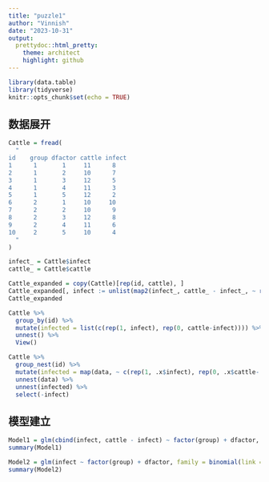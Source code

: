 ```yaml
---
title: "puzzle1"
author: "Vinnish"
date: "2023-10-31"
output: 
  prettydoc::html_pretty:
    theme: architect
    highlight: github
---
```


```r
library(data.table)
library(tidyverse)
knitr::opts_chunk$set(echo = TRUE)
```

## 数据展开

```r
Cattle = fread(
  "
id    group dfactor cattle infect
1      1       1     11      8
2      1       2     10      7
3      1       3     12      5
4      1       4     11      3
5      1       5     12      2
6      2       1     10     10
7      2       2     10      9
8      2       3     12      8
9      2       4     11      6
10     2       5     10      4
  "
)

infect_ = Cattle$infect
cattle_ = Cattle$cattle

Cattle_expanded = copy(Cattle)[rep(id, cattle), ]
Cattle_expanded[, infect := unlist(map2(infect_, cattle_ - infect_, ~ rep(c(1, 0), c(.x, .y))))]
Cattle_expanded

Cattle %>% 
  group_by(id) %>% 
  mutate(infected = list(c(rep(1, infect), rep(0, cattle-infect)))) %>% 
  unnest() %>% 
  View()

Cattle %>% 
  group_nest(id) %>% 
  mutate(infected = map(data, ~ c(rep(1, .x$infect), rep(0, .x$cattle-.x$infect)))) %>% 
  unnest(data) %>% 
  unnest(infected) %>% 
  select(-infect)
```

## 模型建立

```r
Model1 = glm(cbind(infect, cattle - infect) ~ factor(group) + dfactor, family = binomial(link = logit), data = Cattle)
summary(Model1)

Model2 = glm(infect ~ factor(group) + dfactor, family = binomial(link = logit), data = Cattle_expanded)
summary(Model2)
```





